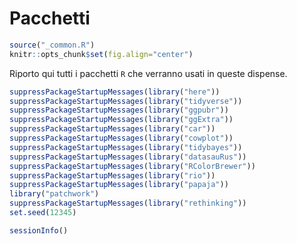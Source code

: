 # Pacchetti {#chapter-pacchetti}

```r
source("_common.R")
knitr::opts_chunk$set(fig.align="center")
```

Riporto qui tutti i pacchetti `R` che verranno usati in queste dispense.

```r
suppressPackageStartupMessages(library("here"))
suppressPackageStartupMessages(library("tidyverse"))
suppressPackageStartupMessages(library("ggpubr"))
suppressPackageStartupMessages(library("ggExtra"))
suppressPackageStartupMessages(library("car"))
suppressPackageStartupMessages(library("cowplot"))
suppressPackageStartupMessages(library("tidybayes"))
suppressPackageStartupMessages(library("datasauRus"))
suppressPackageStartupMessages(library("RColorBrewer"))
suppressPackageStartupMessages(library("rio"))
suppressPackageStartupMessages(library("papaja"))
library("patchwork")
suppressPackageStartupMessages(library("rethinking"))
set.seed(12345)
```

```r
sessionInfo()
```

